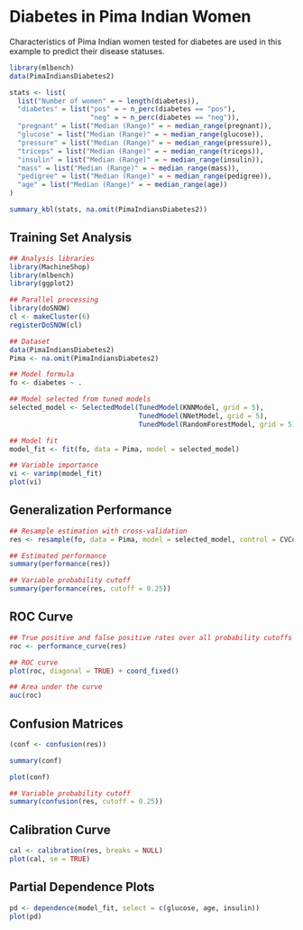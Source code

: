 # Diabetes in Pima Indian Women

Characteristics of Pima Indian women tested for diabetes are used in this example to predict their disease statuses.

```r
library(mlbench)
data(PimaIndiansDiabetes2)

stats <- list(
  list("Number of women" = ~ length(diabetes)),
  "diabetes" = list("pos" = ~ n_perc(diabetes == "pos"),
                    "neg" = ~ n_perc(diabetes == "neg")),
  "pregnant" = list("Median (Range)" = ~ median_range(pregnant)),
  "glucose" = list("Median (Range)" = ~ median_range(glucose)),
  "pressure" = list("Median (Range)" = ~ median_range(pressure)),
  "triceps" = list("Median (Range)" = ~ median_range(triceps)),
  "insulin" = list("Median (Range)" = ~ median_range(insulin)),
  "mass" = list("Median (Range)" = ~ median_range(mass)),
  "pedigree" = list("Median (Range)" = ~ median_range(pedigree)),
  "age" = list("Median (Range)" = ~ median_range(age))
)

summary_kbl(stats, na.omit(PimaIndiansDiabetes2))
```


## Training Set Analysis

```r
## Analysis libraries
library(MachineShop)
library(mlbench)
library(ggplot2)

## Parallel processing
library(doSNOW)
cl <- makeCluster(6)
registerDoSNOW(cl)

## Dataset
data(PimaIndiansDiabetes2)
Pima <- na.omit(PimaIndiansDiabetes2)

## Model formula
fo <- diabetes ~ .

## Model selected from tuned models
selected_model <- SelectedModel(TunedModel(KNNModel, grid = 5),
                                TunedModel(NNetModel, grid = 5),
                                TunedModel(RandomForestModel, grid = 5))

## Model fit
model_fit <- fit(fo, data = Pima, model = selected_model)

## Variable importance
vi <- varimp(model_fit)
plot(vi)
```


## Generalization Performance

```r
## Resample estimation with cross-validation
res <- resample(fo, data = Pima, model = selected_model, control = CVControl)

## Estimated performance
summary(performance(res))

## Variable probability cutoff
summary(performance(res, cutoff = 0.25))
```


## ROC Curve

```r
## True positive and false positive rates over all probability cutoffs
roc <- performance_curve(res)

## ROC curve
plot(roc, diagonal = TRUE) + coord_fixed()
```

```r
## Area under the curve
auc(roc)
```


## Confusion Matrices

```r
(conf <- confusion(res))

summary(conf)

plot(conf)
```

```r
## Variable probability cutoff
summary(confusion(res, cutoff = 0.25))
```


## Calibration Curve

```r
cal <- calibration(res, breaks = NULL)
plot(cal, se = TRUE)
```


## Partial Dependence Plots

```r
pd <- dependence(model_fit, select = c(glucose, age, insulin))
plot(pd)
```
